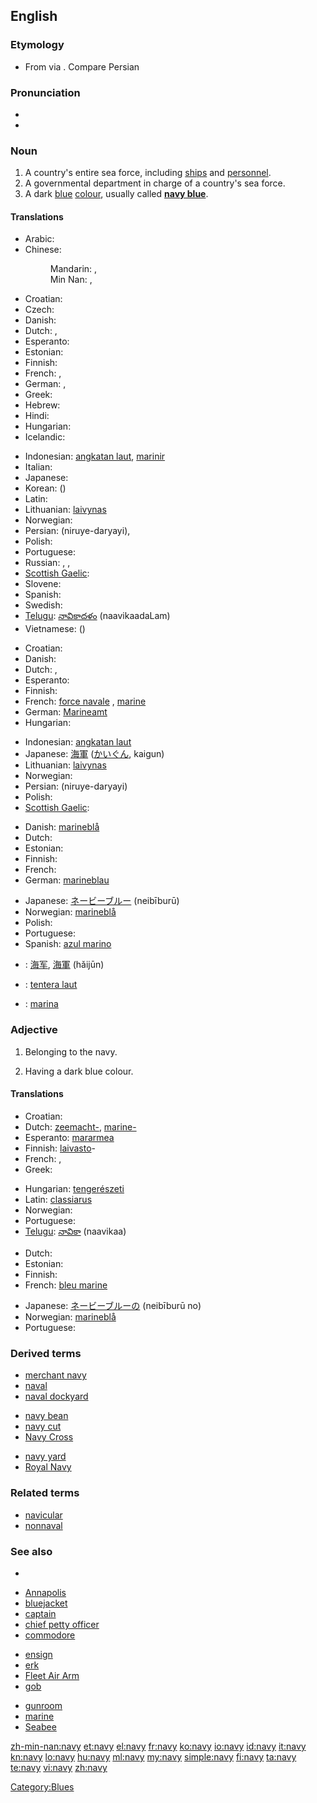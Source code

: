 {{wikipedia}}
==English==

===Etymology===
* From {{etyl|la}} {{term|navis||ship, boat|lang=la}} via {{etyl|xno}} {{term|navie|lang=xno}}. Compare Persian {{term|ناو||boat, warship|sc=fa-Arab|tr=nâv|lang=fa}}

===Pronunciation===
* {{audio|en-us-navy.ogg|Audio (US)}}
* {{rhymes|eɪvi}}

===Noun===
{{en-noun|nav|ies}}

# A country's entire sea force, including [[ship]]s and [[personnel]].
# A governmental department in charge of a country's sea force.
#  A dark [[blue]] [[color|colour]], usually called '''[[navy blue]]'''.
#: {{color panel|000080}}

====Translations====
{{trans-top|sea force}}
* Arabic: {{t|ar|بحرية|f|tr=baHaríyya|sc=Arab}}
* Chinese:
*: Mandarin: {{t|zh|海軍|sc=Hani}}, {{t|zh|海军|tr=hǎijūn|sc=Hani}}
*: Min Nan: {{tø|nan|海軍|sc=Hans}}, {{tø|nan|海军|tr=hái-kun|sc=Hans}}
* Croatian: {{t-|hr|mornarica|f|alt=mornàrica}}
* Czech: {{t-|cs|námořnictvo|n}}
* Danish: {{t-|da|marine}}
* Dutch: {{t+|nl|zeemacht|f}}, {{t+|nl|marine|f}}
* Esperanto: {{t-|eo|mararmeo|xs=Esperanto}}
* Estonian: {{t|et|merevägi}}
* Finnish: {{t+|fi|laivasto}}
* French:  {{t|fr|force navale|f}},  {{t|fr|marine|f}}
* German: {{t|de|Marine|f}}, {{t|de|Seestreitkräfte|f|p}}
* Greek: {{t+|el|ναυτικό|n|tr=naftikó|sc=Grek}}
* Hebrew: {{t|he|חיל הים|m|sc=Hebr}}
* Hindi: {{t|hi|नौसेना|tr=nausēnā|sc=Deva}}
* Hungarian: {{t+|hu|haditengerészet}}
* Icelandic: {{t+|is|sjóher|m}}
{{trans-mid}}
* Indonesian: [[angkatan laut]], [[marinir]]
* Italian: {{t+|it|marina|f}}
* Japanese: {{t|ja|海軍|tr=かいぐん, kaigun|sc=Jpan}}
* Korean: {{t|ko|해군|tr=haegun|sc=Kore}} ({{t|ko|海軍|sc=Kore}})
* Latin: {{t+|la|classis|f}}
* Lithuanian: [[laivynas]] {{m}}
* Norwegian: {{t-|no|marine|m}}
* Persian: {{fa-Arab|[[نیروی دریایی]]}} (niruye-daryayi), {{t|fa|نیروی دریایی|tr=niruye-daryayi|sc=fa-Arab}}
* Polish: {{t+|pl|marynarka|f}}
* Portuguese: {{t+|pt|marinha|f}}
* Russian: {{t|ru|военно-морской флот|m|tr=vojénno-morskój flót|sc=Cyrl}}, {{t|ru|военно-морские силы|f|p|tr=vojénno-morskíje síly|sc=Cyrl}}, {{t|ru|ВМФ|m|tr=ve-em-éf|sc=Cyrl}}
* [[Scottish Gaelic]]: {{t-|gd|cabhlach|m|xs=Scottish Gaelic}}
* Slovene: {{t+|sl|mornarica|f}}
* Spanish: {{t+|es|marina|f}}
* Swedish: {{t+|sv|marin|c}}
* [[Telugu]]: [[నావికాదళం]] (naavikaadaLam)
* Vietnamese: {{t|vi|hải quân}} ({{t|vi|海軍}}) <!-- this is the etymology in brackets, not the current alternative spelling -->
{{trans-bottom}}

{{trans-top|department}}
* Croatian: {{t-|hr|mornarica|f|alt=mornàrica}}
* Danish: {{t-|da|marine}}
* Dutch: {{t+|nl|zeemacht|f}}, {{t+|nl|marine|f}}
* Esperanto: {{t-|eo|mararmeo|xs=Esperanto}}
* Finnish: {{t+|fi|laivasto}}
* French: [[force navale]] {{f}}, [[marine]] {{f}}
* German: [[Marineamt]] {{n}}
* Hungarian: {{t+|hu|haditengerészet}}
{{trans-mid}}
* Indonesian: [[angkatan laut]]
* Japanese: [[海軍]] ([[かいぐん]], kaigun)
* Lithuanian: [[laivynas]] {{m}}
* Norwegian: {{t-|no|marine|m}}
* Persian: {{fa-Arab|[[نیروی دریایی]]}} (niruye-daryayi)
* Polish: {{t-|pl|marynarka wojenna|f}}
* [[Scottish Gaelic]]: {{t-|gd|cabhlach|m|xs=Scottish Gaelic}}
{{trans-bottom}}

{{trans-top|navy blue colour}}
* Danish: [[marineblå]]
* Dutch: {{t+|nl|marineblauw|n}}
* Estonian: {{t|et|meresinine}}
* Finnish: {{t-|fi|laivastonsininen}}
* French: {{t+|fr|bleu marine|m}}
* German: [[marineblau]]
{{trans-mid}}
* Japanese: [[ネービーブルー]] (neibīburū)
* Norwegian: [[marineblå]]
* Polish: {{t+|pl|granat|m}}
* Portuguese: {{t+|pt|azul-marinho|m}}
* Spanish: [[azul marino]] {{m}}
{{trans-bottom}}

{{checktrans-top}}
<!--Remove this section once all of the translations below have been moved into the tables above.-->
* {{ttbc|Chinese}}: [[海军]], [[海軍]] (hǎijūn)
* {{ttbc|Malay}}: [[tentera laut]]
* {{ttbc|Spanish}}: [[marina]] {{f}}
{{trans-bottom}}

===Adjective===
{{en-adj}}

# {{rfv-sense}} Belonging to the navy.
# Having a dark blue colour.

====Translations====
{{trans-top|Belonging to the navy}}
* Croatian: {{t|hr|mornarički|alt=mornàričkī}}
* Dutch: [[zeemacht-]], [[marine-]]
* Esperanto: [[mararmea]]
* Finnish: [[laivasto]]-
* French: {{t+|fr|naval}}, {{t+|fr|marin}}
* Greek: {{t+|el|ναυτικός}}
{{trans-mid}}
* Hungarian: [[tengerészeti]]
* Latin: [[classiarus]]
* Norwegian: {{t-|no|marine}}
* Portuguese: {{t+|pt|da marinha|m|f}}
* [[Telugu]]: [[నావికా]] (naavikaa)
{{trans-bottom}}

{{trans-top|Having a navy colour}}
* Dutch: {{t+|nl|marineblauw}}
* Estonian: {{t|et|meresinine}}
* Finnish: {{t-|fi|laivastonsininen}}
* French: [[bleu marine]]
{{trans-mid}}
* Japanese: [[ネービーブルー]]の (neibīburū no)
* Norwegian: [[marineblå]]
* Portuguese: {{t+|pt|azul-marinho|m|f}}
{{trans-bottom}}

===Derived terms===
{{top3}}
* [[merchant navy]]
* [[naval]]
* [[naval dockyard]]
{{mid3}}
* [[navy bean]]
* [[navy cut]]
* [[Navy Cross]]
{{mid3}}
* [[navy yard]]
* [[Royal Navy]]
{{bottom}}

===Related terms===
* [[navicular]]
* [[nonnaval]]

===See also===
* {{list|en|blues}}
{{top3}}
* [[Annapolis]]
* [[bluejacket]]
* [[captain]]
* [[chief petty officer]]
* [[commodore]]
{{mid3}}
* [[ensign]]
* [[erk]]
* [[Fleet Air Arm]]
* [[gob]]
{{mid3}}
* [[gunroom]]
* [[marine]]
* [[Seabee]]
{{bottom}}

[[Category:Blues]]

[[zh-min-nan:navy]]
[[et:navy]]
[[el:navy]]
[[fr:navy]]
[[ko:navy]]
[[io:navy]]
[[id:navy]]
[[it:navy]]
[[kn:navy]]
[[lo:navy]]
[[hu:navy]]
[[ml:navy]]
[[my:navy]]
[[simple:navy]]
[[fi:navy]]
[[ta:navy]]
[[te:navy]]
[[vi:navy]]
[[zh:navy]]